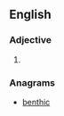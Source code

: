==English==

===Adjective===
{{en-adj}}

# {{alternative spelling of|bitchin|lang=en}}

===Anagrams===
* [[benthic#English|benthic]]